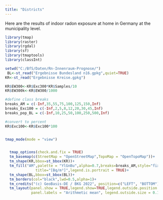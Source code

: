 ```yaml
---
title: "Districts"
---
```


Here are the results of indoor radon exposure at home in Germany at the municipality level. 


```r
library(tmap)
library(raster)
library(rgdal)
library(sf)
library(tmaptools)
library(classInt)

setwd("C:/BfS/Daten/Rn-Innenraum-Prognose/")
 BL<-st_read("Ergebnisse Bundesland n16.gpkg",quiet=TRUE)
KR<-st_read("Ergebnisse Kreise.gpkg")

KR$EW300<-KR$Exc300*KR$Samples/10
KR$EW300k<-KR$EW300/1000

#define class breaks
breaks_AM = c(-Inf,35,55,75,100,125,150,Inf)
breaks_Exc100 = c(-Inf,2,5,8,12,20,30,45,Inf)
breaks_pop_BL = c(-Inf,10,25,50,100,250,500,Inf)

#convert to percent
KR$Exc100<-KR$Exc100*100


tmap_mode(mode = "view")


  tmap_options(check.and.fix = TRUE)
  tm_basemap(c(StreetMap = "OpenStreetMap",TopoMap = "OpenTopoMap"))+
  tm_shape(KR,bbox=st_bbox(KR))+
  tm_fill("AM",palette = "YlGnBu",alpha=0.7,breaks=breaks_AM,style="fixed",
              title="[Bq/m³]",legend.is.portrait = TRUE)+
  tm_shape(BL,bbox=st_bbox(BL))+
  tm_borders(col="black",lwd=0.5,alpha=1)+
  tm_credits("(c) GeoBasis-DE / BKG 2022", position=c("LEFT", "BOTTOM"))+
  tm_layout(panel.show = TRUE,legend.show=TRUE,legend.outside.position = "right",legend.outside = TRUE,
            panel.labels = "Arithmetic mean", legend.outside.size = 0.1,panel.label.size = 1)

```

